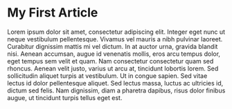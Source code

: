<h1 className="app-heading1">My First Article</h1>
<span className="app-heading4 content">
  Lorem ipsum dolor sit amet, consectetur adipiscing elit. Integer eget nunc ut
  neque vestibulum pellentesque. Vivamus vel mauris a nibh pulvinar laoreet.
  Curabitur dignissim mattis mi vel dictum. In at auctor urna, gravida blandit
  nisi. Aenean accumsan, augue id venenatis mollis, eros arcu tempus dolor, eget
  tempus sem velit et quam. Nam consectetur consectetur quam sed rhoncus. Aenean
  velit justo, varius ut arcu at, tincidunt lobortis lorem. Sed sollicitudin
  aliquet turpis at vestibulum. Ut in congue sapien. Sed vitae lectus id dolor
  pellentesque aliquet. Sed lectus massa, luctus ac ultricies id, dictum sed
  felis. Nam dignissim, diam a pharetra dapibus, risus dolor finibus augue, ut
  tincidunt turpis tellus eget est.
</span>
